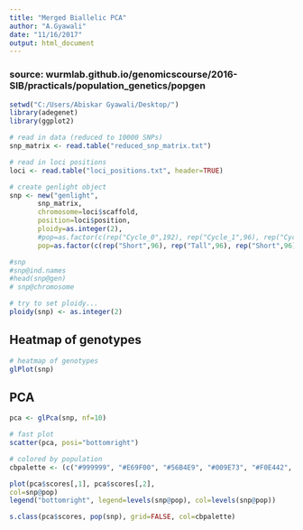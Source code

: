 ```yaml
---
title: "Merged Biallelic PCA"
author: "A.Gyawali"
date: "11/16/2017"
output: html_document
---
```


### source: wurmlab.github.io/genomicscourse/2016-SIB/practicals/population_genetics/popgen
```r
setwd("C:/Users/Abiskar Gyawali/Desktop/")
library(adegenet)
library(ggplot2)

# read in data (reduced to 10000 SNPs)
snp_matrix <- read.table("reduced_snp_matrix.txt")

# read in loci positions
loci <- read.table("loci_positions.txt", header=TRUE)
```

```r
# create genlight object 
snp <- new("genlight",
       snp_matrix,
       chromosome=loci$scaffold,
       position=loci$position,
       ploidy=as.integer(2),
       #pop=as.factor(c(rep("Cycle_0",192), rep("Cycle_1",96), rep("Cycle_0",192),     rep("Cycle_1",287))))
       pop=as.factor(c(rep("Short",96), rep("Tall",96), rep("Short",96),rep("Tall",96),rep("Short",96),rep("Tall",95), rep("Short",96),rep("Tall",96))))

#snp
#snp@ind.names
#head(snp@gen)
# snp@chromosome

# try to set ploidy...
ploidy(snp) <- as.integer(2)
```

## Heatmap of genotypes
```r
# heatmap of genotypes 
glPlot(snp)
```

## PCA
```r
pca <- glPca(snp, nf=10)

# fast plot
scatter(pca, posi="bottomright")

# colored by population
cbpalette <- (c("#999999", "#E69F00", "#56B4E9", "#009E73", "#F0E442", "#0072B2", "#D55E00","black"))

plot(pca$scores[,1], pca$scores[,2],
col=snp@pop)
legend("bottomright", legend=levels(snp@pop), col=levels(snp@pop))

s.class(pca$scores, pop(snp), grid=FALSE, col=cbpalette)

```
